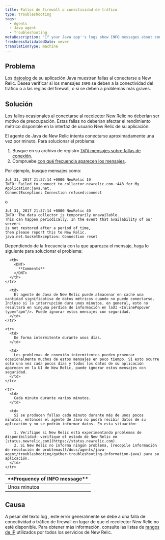 ```yaml
---
title: Fallos de firewall o conectividad de tráfico
type: troubleshooting
tags:
  - Agents
  - Java agent
  - Troubleshooting
metaDescription: 'If your Java app''s logs show INFO messages about connectivity failures with New Relic, follow these troubleshooting steps based on frequency of the message.'
freshnessValidatedDate: never
translationType: machine
---
```


## Problema

Los [datoslog ](/docs/agents/java-agent/troubleshooting/generate-debug-logs-troubleshooting-java)de su aplicación Java muestran fallas al conectarse a New Relic. Desea verificar si los mensajes `INFO` se deben a la conectividad del tráfico o a las reglas del firewall, o si se deben a problemas más graves.

## Solución

Los fallos ocasionales al conectarse al [recolector New Relic](/docs/accounts-partnerships/education/getting-started-new-relic/glossary#collector) no deberían ser motivo de preocupación. Estas fallas no deberían afectar el rendimiento métrico disponible en la interfaz de usuario New Relic de su aplicación.

El agente de Java de New Relic intenta conectarse aproximadamente una vez por minuto. Para solucionar el problema:

1. Busque en su archivo de registro [`INFO` mensajes sobre fallas de conexión](#info-messages).
2. Compruebe [con qué frecuencia aparecen los mensajes](#message-frequency).

Por ejemplo, busque mensajes como:

```
Jul 31, 2017 21:37:14 +0000 NewRelic 10
INFO: Failed to connect to collector.newrelic.com.:443 for My Application:java.net.
ConnectException: Connection refused:connect
```

o

```
Jul 31, 2017 21:37:14 +0000 NewRelic 40
INFO: The data collector is temporarily unavailable.
This can happen periodically. In the event that availability of our servers 
is not restored after a period of time, 
then please report this to New Relic.
java.net.SocketException: Connection reset
```

Dependiendo de la frecuencia con la que aparezca el mensaje, haga lo siguiente para solucionar el problema:

<table>
  <thead>
    <tr>
      <th>
        <DNT>
          **Frequency of INFO message**
        </DNT>
      </th>

      <th>
        <DNT>
          **Comments**
        </DNT>
      </th>
    </tr>
  </thead>

  <tbody>
    <tr>
      <td>
        Unos minutos
      </td>

      <td>
        El agente de Java de New Relic puede almacenar en caché una cantidad significativa de datos métricos cuando no puede conectarse. Incluso si la interrupción dura unos minutos, en general, esto no resultará en ninguna pérdida de información en laUI <InlinePopover type="apm"/>. Puede ignorar estos mensajes con seguridad.
      </td>
    </tr>

    <tr>
      <td>
        De forma intermitente durante unos días.
      </td>

      <td>
        Los problemas de conexión intermitentes pueden provocar ocasionalmente muchos de estos mensajes en poco tiempo. Si esto ocurre solo una vez cada pocos días y todos los datos de su aplicación aparecen en la UI de New Relic, puede ignorar estos mensajes con seguridad.
      </td>
    </tr>

    <tr>
      <td>
        Cada minuto durante varios minutos.
      </td>

      <td>
        Si se producen fallas cada minuto durante más de unos pocos minutos, entonces el agente de Java no podrá recibir datos de su aplicación y no se podrán informar datos. En esta situación:

        1. Verifique si New Relic está experimentando problemas de disponibilidad: verifique el estado de New Relic en [status.newrelic.com](https://status.newrelic.com).
        2. Si New Relic no informa ningún problema, [recopile información de resolución de problemas](/docs/agents/java-agent/troubleshooting/gather-troubleshooting-information-java) para su aplicación.
      </td>
    </tr>
  </tbody>
</table>

## Causa

A pesar del texto log , este error generalmente se debe a una falla de conectividad o tráfico de firewall en lugar de que el recolector New Relic no esté disponible. Para obtener más información, consulte las listas de [rangos de IP](/docs/apm/new-relic-apm/getting-started/networks) utilizados por todos los servicios de New Relic.

